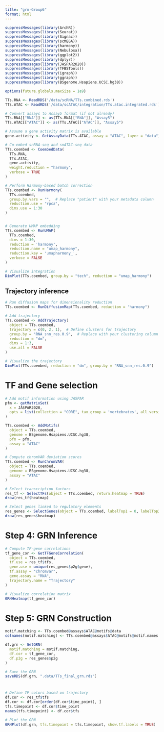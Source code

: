 ```yaml
---
title: "grn-Group6"
format: html
---
```


```r
suppressMessages(library(ArchR))
suppressMessages(library(Seurat))
suppressMessages(library(Signac))
suppressMessages(library(scMEGA))
suppressMessages(library(harmony))
suppressMessages(library(Nebulosa))
suppressMessages(library(ggplot2))
suppressMessages(library(dplyr))
suppressMessages(library(JASPAR2020))
suppressMessages(library(TFBSTools))
suppressMessages(library(igraph))
suppressMessages(library(ggraph))
suppressMessages(library(BSgenome.Hsapiens.UCSC.hg38))

options(future.globals.maxSize = 1e9)
```


```r
TTs.RNA <- ReadRDS('/data/scRNA/TTs.combined.rds')
TTs.ATAC <- ReadRDS('/data/scATAC/integration/TTs.atac.integrated.rds')

```


```r
# Convert assays to Assay5 format (if not already)
TTs.RNA[["RNA"]] <- as(TTs.RNA[["RNA"]], "Assay5")
TTs.ATAC[["ATAC"]] <- as(TTs.ATAC[["ATAC"]], "Assay5")
```


```r
# Assume a gene activity matrix is available
gene.activity <- GetAssayData(TTs.ATAC, assay = "ATAC", layer = "data")  # Replace with your actual matrix if needed

# Co-embed snRNA-seq and snATAC-seq data
TTs.coembed <- CoembedData(
  TTs.RNA,
  TTs.ATAC, 
  gene.activity, 
  weight.reduction = "harmony", 
  verbose = TRUE
)

# Perform Harmony-based batch correction
TTs.coembed <- RunHarmony(
  TTs.coembed, 
  group.by.vars = "",  # Replace "patient" with your metadata column
  reduction.use = "rpca", 
  dims.use = 1:30
)


# Generate UMAP embedding
TTs.coembed <- RunUMAP(
  TTs.coembed,
  dims = 1:30,
  reduction = 'harmony',
  reduction.name = "umap_harmony",
  reduction.key = 'umapharmony_',
  verbose = FALSE
)

# Visualize integration
DimPlot(TTs.coembed, group.by = "tech", reduction = "umap_harmony")
```

## Trajectory inference

```r
# Run diffusion maps for dimensionality reduction
TTs.coembed <- RunDiffusionMap(TTs.coembed, reduction = "harmony")

# Add trajectory
TTs.coembed <- AddTrajectory(
  object = TTs.coembed, 
  trajectory = c(0, 2, 1),  # Define clusters for trajectory
  group.by = "RNA_snn_res.0.9",  # Replace with your clustering column
  reduction = "dm", 
  dims = 1:3, 
  use.all = FALSE
)

# Visualize the trajectory
DimPlot(TTs.coembed, reduction = "dm", group.by = "RNA_snn_res.0.9")

```

# TF and Gene selection

```r
# Add motif information using JASPAR
pfm <- getMatrixSet(
  x = JASPAR2020,
  opts = list(collection = "CORE", tax_group = 'vertebrates', all_versions = FALSE)
)

TTs.coembed <- AddMotifs(
  object = TTs.coembed,
  genome = BSgenome.Hsapiens.UCSC.hg38,
  pfm = pfm,
  assay = "ATAC"
)

# Compute chromVAR deviation scores
TTs.coembed <- RunChromVAR(
  object = TTs.coembed,
  genome = BSgenome.Hsapiens.UCSC.hg38,
  assay = "ATAC"
)

# Select transcription factors
res_tf <- SelectTFs(object = TTs.coembed, return.heatmap = TRUE)
draw(res_tf$heatmap)

# Select genes linked to regulatory elements
res_genes <- SelectGenes(object = TTs.coembed, labelTop1 = 0, labelTop2 = 0)
draw(res_genes$heatmap)

```

# Step 4: GRN Inference

```r
# Compute TF-gene correlations
tf_gene_cor <- GetTFGeneCorrelation(
  object = TTs.coembed, 
  tf.use = res_tf$tfs, 
  gene.use = unique(res_genes$p2g$gene), 
  tf.assay = "chromvar", 
  gene.assay = "RNA", 
  trajectory.name = "Trajectory"
)

# Visualize correlation matrix
GRNHeatmap(tf_gene_cor)

```

# Step 5: GRN Construction

```r
motif.matching <- TTs.coembed@assays$ATAC@motifs@data
colnames(motif.matching) <- TTs.coembed@assays$ATAC@motifs@motif.names

df.grn <- GetGRN(
  motif.matching = motif.matching,
  df.cor = tf_gene_cor,
  df.p2g = res_genes$p2g
)

# Save the GRN
saveRDS(df.grn, ".data/TTs_final_grn.rds")

```

#

```r
# Define TF colors based on trajectory
df.cor <- res_tf$tfs
df.cor <- df.cor[order(df.cor$time_point), ]
tfs.timepoint <- df.cor$time_point
names(tfs.timepoint) <- df.cor$tfs

# Plot the GRN
GRNPlot(df.grn, tfs.timepoint = tfs.timepoint, show.tf.labels = TRUE)

```




